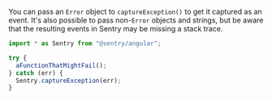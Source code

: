 You can pass an `Error` object to `captureException()` to get it captured as an event. It's also possible to pass non-`Error` objects and strings, but be aware that the resulting events in Sentry may be missing a stack trace.

```typescript {filename:some.component.ts} {1,6}
import * as Sentry from "@sentry/angular";

try {
  aFunctionThatMightFail();
} catch (err) {
  Sentry.captureException(err);
}
```
